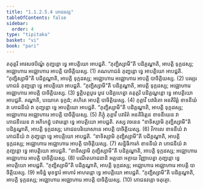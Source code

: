 ```yaml
---
title: "1.1.2.5.4 ភោជនវគ្គ"
tableOfContents: false
sidebar:
  order: 4
type: "tipitaka"
basket: "vi"
book: "pari"
---
```



<DynamicBreadcrumb />

<Division number="168" book="pari">

<Paragraph number="418" book="pari">
តតុត្តរិ អាវសថបិណ្ឌំ ភុញ្ជន្តោ ទ្វេ អាបត្តិយោ អាបជ្ជតិ. “ភុញ្ជិស្សាមី”តិ បដិគ្គណ្ហាតិ, អាបត្តិ ទុក្កដស្ស; អជ្ឈោហារេ អជ្ឈោហារេ អាបត្តិ បាចិត្តិយស្ស. (1)
</Paragraph>

<Paragraph number="419" book="pari">
គណភោជនំ ភុញ្ជន្តោ ទ្វេ អាបត្តិយោ អាបជ្ជតិ. “ភុញ្ជិស្សាមី”តិ បដិគ្គណ្ហាតិ, អាបត្តិ ទុក្កដស្ស; អជ្ឈោហារេ អជ្ឈោហារេ អាបត្តិ បាចិត្តិយស្ស. (2)
</Paragraph>

<Paragraph number="420" book="pari">
បរម្បរភោជនំ ភុញ្ជន្តោ ទ្វេ អាបត្តិយោ អាបជ្ជតិ. “ភុញ្ជិស្សាមី”តិ បដិគ្គណ្ហាតិ, អាបត្តិ ទុក្កដស្ស; អជ្ឈោហារេ អជ្ឈោហារេ អាបត្តិ បាចិត្តិយស្ស. (3)
</Paragraph>

<Paragraph number="421" book="pari">
ទ្វត្តិបត្តបូរេ បូវេ បដិគ្គហេត្វា តតុត្តរិ បដិគ្គណ្ហន្តោ ទ្វេ អាបត្តិយោ អាបជ្ជតិ. គណ្ហាតិ, បយោគេ ទុក្កដំ; គហិតេ អាបត្តិ បាចិត្តិយស្ស. (4)
</Paragraph>

<Paragraph number="422" book="pari">
ភុត្តាវី បវារិតោ អនតិរិត្តំ ខាទនីយំ វា ភោជនីយំ វា ភុញ្ជន្តោ ទ្វេ អាបត្តិយោ អាបជ្ជតិ. “ភុញ្ជិស្សាមី”តិ បដិគ្គណ្ហាតិ, អាបត្តិ ទុក្កដស្ស; អជ្ឈោហារេ អជ្ឈោហារេ អាបត្តិ បាចិត្តិយស្ស. (5)
</Paragraph>

<Paragraph number="423" book="pari">
ភិក្ខុំ ភុត្តាវឹ បវារិតំ អនតិរិត្តេន ខាទនីយេន វា ភោជនីយេន វា អភិហដ្ឋុំ បវារេន្តោ ទ្វេ អាបត្តិយោ អាបជ្ជតិ. តស្ស វចនេន “ខាទិស្សាមិ ភុញ្ជិស្សាមី”តិ បដិគ្គណ្ហាតិ, អាបត្តិ ទុក្កដស្ស; ភោជនបរិយោសានេ អាបត្តិ បាចិត្តិយស្ស. (6)
</Paragraph>

<Paragraph number="424" book="pari">
វិកាលេ ខាទនីយំ វា ភោជនីយំ វា ភុញ្ជន្តោ ទ្វេ អាបត្តិយោ អាបជ្ជតិ. “ខាទិស្សាមិ ភុញ្ជិស្សាមី”តិ បដិគ្គណ្ហាតិ, អាបត្តិ ទុក្កដស្ស; អជ្ឈោហារេ អជ្ឈោហារេ អាបត្តិ បាចិត្តិយស្ស. (7)
</Paragraph>

<Paragraph number="425" book="pari">
សន្និធិការកំ ខាទនីយំ វា ភោជនីយំ វា ភុញ្ជន្តោ ទ្វេ អាបត្តិយោ អាបជ្ជតិ. “ខាទិស្សាមិ ភុញ្ជិស្សាមី”តិ បដិគ្គណ្ហាតិ, អាបត្តិ ទុក្កដស្ស; អជ្ឈោហារេ អជ្ឈោហារេ អាបត្តិ បាចិត្តិយស្ស. (8)
</Paragraph>

<Paragraph number="426" book="pari">
បណីតភោជនានិ អត្តនោ អត្ថាយ វិញ្ញាបេត្វា ភុញ្ជន្តោ ទ្វេ អាបត្តិយោ អាបជ្ជតិ. “ភុញ្ជិស្សាមី”តិ បដិគ្គណ្ហាតិ, អាបត្តិ ទុក្កដស្ស; អជ្ឈោហារេ អជ្ឈោហារេ អាបត្តិ បាចិត្តិយស្ស. (9)
</Paragraph>

<Paragraph number="427" book="pari">
អទិន្នំ មុខទ្វារំ អាហារំ អាហរន្តោ ទ្វេ អាបត្តិយោ អាបជ្ជតិ. “ភុញ្ជិស្សាមី”តិ បដិគ្គណ្ហាតិ, អាបត្តិ ទុក្កដស្ស; អជ្ឈោហារេ អជ្ឈោហារេ អាបត្តិ បាចិត្តិយស្ស. (10)

</Paragraph>
</Division>

<Paragraph number="428" type="center" book="pari">
ភោជនវគ្គោ ចតុត្ថោ.
</Paragraph>